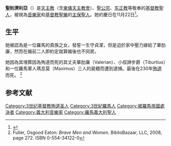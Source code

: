 {{Infobox Saint
|name = 聖則濟利亞
|birth_date = 2世紀
|death_date = 176年–180年 或 222年-235年<ref>"The Saint Andrew Missal, with Vespers for Sundays and Feasts," by Dom Gaspar LeFebvre, O.S.B., Saint Paul, MN: E. M. Lohmann Co., 1952, p. 1685</ref>
|feast_day = 11月22日
|image = St_cecilia_guido_reni.jpg
|imagesize = 200px
|caption = [[貴鐸·雷尼|貴鐸·雷尼]]1606年画作《聖則濟利亞》
<ref name="Reni painting">[http://www.wga.hu/html/r/reni/1/cecilia.html St Cecilia by RENI, Guido<!-- Bot generated title -->]</ref>
|birth_place = [[羅馬|羅馬]]
|death_place = [[西西里島|西西里島]]
|titles = [[貞女|貞女]]和[[殉道者|殉道者]]
|canonized_by = [[天主教会|天主教会]]
|attributes = [[長笛|長笛]]、[[管風琴|管風琴]]、[[玫瑰|玫瑰]]、[[小提琴|小提琴]]、[[豎琴|豎琴]]、[[大鍵琴|大鍵琴]]、[[歌曲|歌曲]]
|patronage = [[聖歌|聖歌]]、[[音樂家|音樂家]]、[[詩|詩]]，[[阿爾比|法國的阿爾比]]，[[奧馬哈_(內布拉斯加州)|奧馬哈 (內布拉斯加州)]]的[[樞機主教|樞機主教]]，[[馬德普拉塔|阿根廷的馬德普拉塔]]
|major_shrine = [[羅馬|羅馬]][[提伯河|提伯河]]西[[聖則濟利亞聖殿|聖則濟利亞聖殿]]
|suppressed_date = 
}}

'''聖則濟利亞'''（{{lang-la|Sancta Caecilia}}）是[[天主教|天主教]]（含[[東儀天主教會|東儀天主教會]]）、[[聖公宗|聖公宗]]、[[东正教|东正教]]等敬奉的[[基督教聖人|基督教聖人]]，被視為[[音樂家|音樂家]]和[[基督教|基督教]][[聖樂|聖樂]]的[[主保聖人|主保聖人]]。她的慶日在11月22日<ref>{{Cite web |url=http://epaper.ccreadbible.org/epaper/page_99/78/Cecilia.htm |title=貞女聖則濟利亞（St. Cecilia） |access-date=2011-03-07 |archive-url=https://web.archive.org/web/20091111152110/http://epaper.ccreadbible.org/epaper/page_99/78/Cecilia.htm |archive-date=2009-11-11 |dead-url=yes }}</ref>。

==生平==
她被認為是一位羅馬的貴族之女，發誓一生守貞潔，但是迫於家中壓力嫁給了華肋廉，然而在婚前二人即約定就算婚後也不同房。

她因為其埋葬因為殉道而死的其丈夫華肋廉（Valerian）、小叔諦步爵（Tiburtius）和一位羅馬軍人瑪息莫（Maximus）三人的屍體而遭到逮捕。最後在230年[[殉道|殉道]]而死。
<ref>Fuller, Osgood Eaton: ''Brave Men and Women.'' BiblioBazaar, LLC, 2008, page 272. ISBN 0-554-34122-0</ref>

== 参考文献 ==
{{Commonscat|Saint Cecilia}}
{{Reflist}}

{{天主教聖人}}
{{Authority control}}
[[Category:3世纪基督教殉道圣人|Category:3世纪基督教殉道圣人]]
[[Category:3世紀羅馬人|Category:3世紀羅馬人]]
[[Category:被羅馬帝國處決者|Category:被羅馬帝國處決者]]
[[Category:義大利音樂家|Category:義大利音樂家]]
[[Category:羅馬義大利聖人|Category:羅馬義大利聖人]]